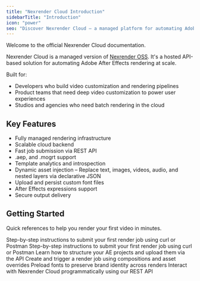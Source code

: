 ```yaml
---
title: "Nexrender Cloud Introduction"
sidebarTitle: "Introduction"
icon: "power"
seo: "Discover Nexrender Cloud — a managed platform for automating Adobe After Effects rendering via API. Ideal for developers, studios, and product teams needing scalable, cloud-based video generation with support for .aep and .mogrt templates."
---
```


Welcome to the official Nexrender Cloud documentation.

Nexrender Cloud is a managed version of [Nexrender OSS](https://github.com/inlife/nexrender). It's a hosted API-based solution for automating Adobe After Effects rendering at scale.

Built for:

- Developers who build video customization and rendering pipelines
- Product teams that need deep video customization to power user experiences
- Studios and agencies who need batch rendering in the cloud

## Key Features

- Fully managed rendering infrastructure
- Scalable cloud backend
- Fast job submission via REST API
- .aep, and .mogrt support
- Template analytics and introspection
- Dynamic asset injection – Replace text, images, videos, audio, and nested layers via declarative JSON
- Upload and persist custom font files
- After Effects expressions support
- Secure output delivery

## Getting Started

Quick references to help you render your first video in minutes.

<CardGroup cols={3}>
  <Card title="Prerequisites" icon="check" href="/cloud/prerequisites">
    Step-by-step instructions to submit your first render job using curl or Postman
  </Card>
  <Card title="Quickstart" icon="bolt" href="/cloud/quickstart">
    Step-by-step instructions to submit your first render job using curl or Postman
  </Card>
  <Card title="Template Setup" icon="upload" href="/cloud/templates/registering_template">
    Learn how to structure your AE projects and upload them via the API
  </Card>
  <Card title="Submit a Render Job" icon="play" href="/cloud/jobs/initiating_renders">
    Create and trigger a render job using compositions and asset overrides
  </Card>
  <Card title="Fonts Management" icon="font" href="/cloud/fonts/upload">
    Preload fonts to preserve brand identity across renders
  </Card>
  <Card title="API Reference" icon="terminal" href="/api-reference">
    Interact with Nexrender Cloud programmatically using our REST API
  </Card>
</CardGroup>